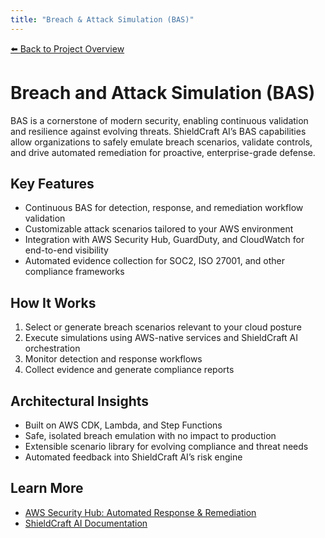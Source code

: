 ```yaml
---
title: "Breach & Attack Simulation (BAS)"
---
```


[⬅️ Back to Project Overview](/)
# Breach and Attack Simulation (BAS)

BAS is a cornerstone of modern security, enabling continuous validation and resilience against evolving threats. ShieldCraft AI’s BAS capabilities allow organizations to safely emulate breach scenarios, validate controls, and drive automated remediation for proactive, enterprise-grade defense.

## Key Features
- Continuous BAS for detection, response, and remediation workflow validation
- Customizable attack scenarios tailored to your AWS environment
- Integration with AWS Security Hub, GuardDuty, and CloudWatch for end-to-end visibility
- Automated evidence collection for SOC2, ISO 27001, and other compliance frameworks

## How It Works
1. Select or generate breach scenarios relevant to your cloud posture
2. Execute simulations using AWS-native services and ShieldCraft AI orchestration
3. Monitor detection and response workflows
4. Collect evidence and generate compliance reports

## Architectural Insights
- Built on AWS CDK, Lambda, and Step Functions
- Safe, isolated breach emulation with no impact to production
- Extensible scenario library for evolving compliance and threat needs
- Automated feedback into ShieldCraft AI’s risk engine

## Learn More
- [AWS Security Hub: Automated Response & Remediation](https://docs.aws.amazon.com/securityhub/latest/userguide/securityhub-automated-response-remediation.html)
- [ShieldCraft AI Documentation](/)

